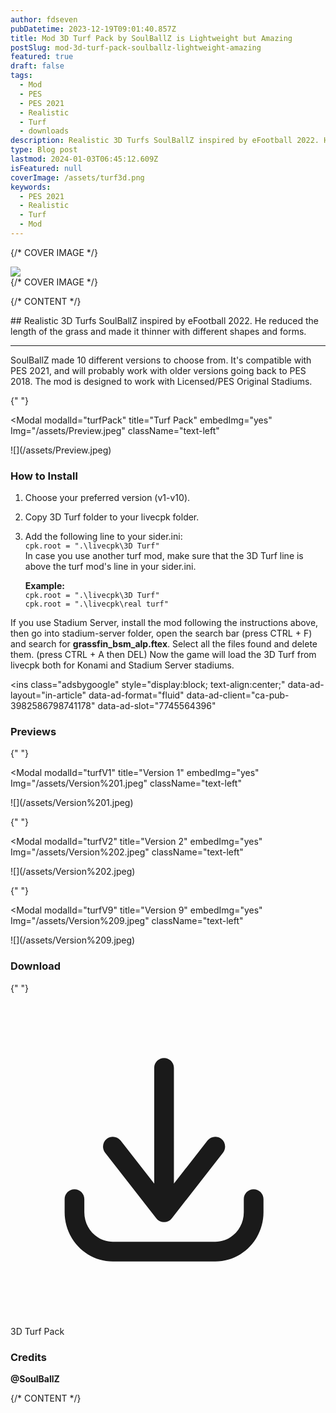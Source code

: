 ```yaml
---
author: fdseven
pubDatetime: 2023-12-19T09:01:40.857Z
title: Mod 3D Turf Pack by SoulBallZ is Lightweight but Amazing
postSlug: mod-3d-turf-pack-soulballz-lightweight-amazing
featured: true
draft: false
tags:
  - Mod
  - PES
  - PES 2021
  - Realistic
  - Turf
  - downloads
description: Realistic 3D Turfs SoulBallZ inspired by eFootball 2022. He reduced the length of the grass and made it thinner with different shapes and forms.
type: Blog post
lastmod: 2024-01-03T06:45:12.609Z
isFeatured: null
coverImage: /assets/turf3d.png
keywords:
  - PES 2021
  - Realistic
  - Turf
  - Mod
---
```



{/* COVER IMAGE */}

<div class="col-start-1 col-span-8 lg:col-start-2 lg:col-end-9 lg:row-span-2 mt-0 lg:-mt-40">
  <div className="relative lg:-mr-8">
    <img
      transition:persist
      src={frontmatter.coverImage}
      className="cover w-full aspect-video object-cover"
    />
  </div>
</div>
{/* COVER IMAGE */}

{/* CONTENT */}

<div class="col-span-8 md:col-start-2 md:col-span-6 lg:col-start-2 lg:col-span-4 [&>h2]:!mt-0">
  ## Realistic 3D Turfs SoulBallZ inspired by eFootball 2022. He reduced the length of the grass and made it thinner with different shapes and forms.
  <hr />

SoulBallZ made 10 different versions to choose from. It's compatible with PES 2021, and will probably work with older versions going back to PES 2018.
The mod is designed to work with Licensed/PES Original Stadiums.

{" "}

<Modal
  modalId="turfPack"
  title="Turf Pack"
  embedImg="yes"
  Img="/assets/Preview.jpeg"
  className="text-left"
>
  <main slot="main" class="relative">
    ![](/assets/Preview.jpeg)
  </main>
</Modal>

### How to Install

1. Choose your preferred version (v1-v10).
2. Copy 3D Turf folder to your livecpk folder.
3. Add the following line to your sider.ini: <br />
   `cpk.root = ".\livecpk\3D Turf"` <br />
   In case you use another turf mod, make sure that the 3D Turf line is above the turf mod's line in your sider.ini.

   **Example:** <br />
   `cpk.root = ".\livecpk\3D Turf"` <br />
   `cpk.root = ".\livecpk\real turf"`

If you use Stadium Server, install the mod following the instructions above, then go into stadium-server folder, open the search bar (press CTRL + F) and search for **grassfin_bsm_alp.ftex**. Select all the files found and delete them. (press CTRL + A then DEL) Now the game will load the 3D Turf from livecpk both for Konami and Stadium Server stadiums.

<script
  async
  src="https://pagead2.googlesyndication.com/pagead/js/adsbygoogle.js?client=ca-pub-3982586798741178"
  crossorigin="anonymous"
></script>

<ins
  class="adsbygoogle"
  style="display:block; text-align:center;"
  data-ad-layout="in-article"
  data-ad-format="fluid"
  data-ad-client="ca-pub-3982586798741178"
  data-ad-slot="7745564396"
></ins>
<script>(adsbygoogle = window.adsbygoogle || []).push({});</script>

### Previews

{" "}

<Modal
  modalId="turfV1"
  title="Version 1"
  embedImg="yes"
  Img="/assets/Version%201.jpeg"
  className="text-left"
>
  <main slot="main" class="relative">
    ![](/assets/Version%201.jpeg)
  </main>
</Modal>

{" "}

<Modal
  modalId="turfV2"
  title="Version 2"
  embedImg="yes"
  Img="/assets/Version%202.jpeg"
  className="text-left"
>
  <main slot="main" class="relative">
    ![](/assets/Version%202.jpeg)
  </main>
</Modal>

{" "}

<Modal
  modalId="turfV9"
  title="Version 9"
  embedImg="yes"
  Img="/assets/Version%209.jpeg"
  className="text-left"
>
  <main slot="main" class="relative">
    ![](/assets/Version%209.jpeg)
  </main>
</Modal>

### Download

{" "}

<div className="flex flex-wrap gap-2">
  <LinkButton
    targetNew={true}
    title="3D Turf Pack by SoulBallZ"
    href="https://modsfire.com/4Z7Uzuca927L3M3"
    className="flex items-center [&>p]:!m-0 px-4 !text-skin-inverted [&>p]:!text-skin-inverted [&>p>svg]:text-skin-inverted bg-skin-accent rounded-full !decoration-transparent border border-skin-accent transition duration-500"
  >
    <svg
      class="text-skin-inverted"
      viewBox="0 0 24 24"
      fill="none"
      xmlns="http://www.w3.org/2000/svg"
    >
      <g id="SVGRepo_bgCarrier" stroke-width="0"></g>
      <g
        id="SVGRepo_tracerCarrier"
        stroke-linecap="round"
        stroke-linejoin="round"
      ></g>
      <g id="SVGRepo_iconCarrier">
        <path
          d="M5.625 15C5.625 14.5858 5.28921 14.25 4.875 14.25C4.46079 14.25 4.125 14.5858 4.125 15H5.625ZM4.875 16H4.125H4.875ZM19.275 15C19.275 14.5858 18.9392 14.25 18.525 14.25C18.1108 14.25 17.775 14.5858 17.775 15H19.275ZM11.1086 15.5387C10.8539 15.8653 10.9121 16.3366 11.2387 16.5914C11.5653 16.8461 12.0366 16.7879 12.2914 16.4613L11.1086 15.5387ZM16.1914 11.4613C16.4461 11.1347 16.3879 10.6634 16.0613 10.4086C15.7347 10.1539 15.2634 10.2121 15.0086 10.5387L16.1914 11.4613ZM11.1086 16.4613C11.3634 16.7879 11.8347 16.8461 12.1613 16.5914C12.4879 16.3366 12.5461 15.8653 12.2914 15.5387L11.1086 16.4613ZM8.39138 10.5387C8.13662 10.2121 7.66533 10.1539 7.33873 10.4086C7.01212 10.6634 6.95387 11.1347 7.20862 11.4613L8.39138 10.5387ZM10.95 16C10.95 16.4142 11.2858 16.75 11.7 16.75C12.1142 16.75 12.45 16.4142 12.45 16H10.95ZM12.45 5C12.45 4.58579 12.1142 4.25 11.7 4.25C11.2858 4.25 10.95 4.58579 10.95 5H12.45ZM4.125 15V16H5.625V15H4.125ZM4.125 16C4.125 18.0531 5.75257 19.75 7.8 19.75V18.25C6.61657 18.25 5.625 17.2607 5.625 16H4.125ZM7.8 19.75H15.6V18.25H7.8V19.75ZM15.6 19.75C17.6474 19.75 19.275 18.0531 19.275 16H17.775C17.775 17.2607 16.7834 18.25 15.6 18.25V19.75ZM19.275 16V15H17.775V16H19.275ZM12.2914 16.4613L16.1914 11.4613L15.0086 10.5387L11.1086 15.5387L12.2914 16.4613ZM12.2914 15.5387L8.39138 10.5387L7.20862 11.4613L11.1086 16.4613L12.2914 15.5387ZM12.45 16V5H10.95V16H12.45Z"
          fill="currentColor"
        ></path>
      </g>
    </svg>
    <p>3D Turf Pack</p>
  </LinkButton>
</div>

### Credits

**@SoulBallZ**

</div>
{/* CONTENT */}
